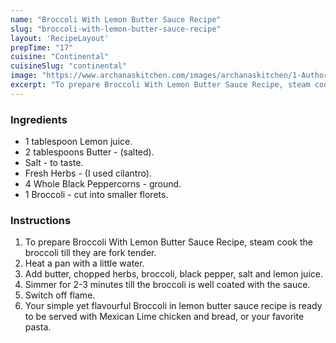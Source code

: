 ---
name: "Broccoli With Lemon Butter Sauce Recipe"
slug: "broccoli-with-lemon-butter-sauce-recipe"
layout: 'RecipeLayout'
prepTime: "17"
cuisine: "Continental"
cuisineSlug: "continental"
image: "https://www.archanaskitchen.com/images/archanaskitchen/1-Author/umar/Broccoli_with_Lemon_Butter_Sauce_Recipe_.jpg"
excerpt: "To prepare Broccoli With Lemon Butter Sauce Recipe, steam cook the broccoli till they are fork tender"
---

### Ingredients

- 1 tablespoon Lemon juice.
- 2 tablespoons Butter - (salted).
- Salt - to taste.
- Fresh Herbs - (I used cilantro).
- 4 Whole Black Peppercorns - ground.
- 1 Broccoli - cut into smaller florets.

### Instructions

1. To prepare Broccoli With Lemon Butter Sauce Recipe, steam cook the broccoli till they are fork tender.
1. Heat a pan with a little water.
1. Add butter, chopped herbs, broccoli, black pepper, salt and lemon juice.
1. Simmer for 2-3 minutes till the broccoli is well coated with the sauce.
1. Switch off flame.
1. Your simple yet flavourful Broccoli in lemon butter sauce recipe is ready to be served with Mexican Lime chicken and bread, or your favorite pasta.
